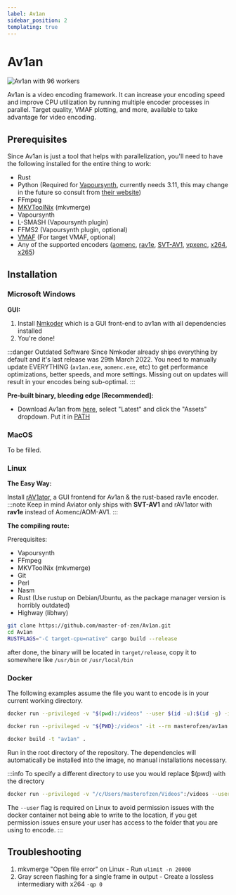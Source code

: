 ```yaml
---
label: Av1an
sidebar_position: 2
templating: true
---
```



# Av1an

<picture>
    <source srcset="https://raw.githubusercontent.com/av1-community-contributors/codec-wiki/main/static/img/av1an_96_workers.avif" type="image/avif" />
    <img src="https://autumn.revolt.chat/attachments/K3OhOCAy9bkUCkImek_q3-t6q3zctbn9SbWW-_RI19/av1an_96_workers.webp" alt="Av1an with 96 workers" />
</picture>

Av1an is a video encoding framework. It can increase your encoding speed and improve CPU utilization by running multiple encoder processes in parallel. Target quality, VMAF plotting, and more, available to take advantage for video encoding.

## Prerequisites
Since Av1an is just a tool that helps with parallelization, you'll need to have the following installed for the entire thing to work: 
- Rust
- Python (Required for [Vapoursynth](../filtering/vapoursynth.mdx), currently needs 3.11, this may change in the future so consult from [their website](http://www.vapoursynth.com/doc/installation.html))
- FFmpeg
- [MKVToolNix](../utilities/MKVToolNix.mdx) (mkvmerge)
- Vapoursynth
- L-SMASH (Vapoursynth plugin)
- FFMS2 (Vapoursynth plugin, optional)
- [VMAF](../metrics/VMAF.mdx) (For target VMAF, optional)
- Any of the supported encoders ([aomenc](../encoders/aomenc.mdx), [rav1e](../encoders/rav1e.mdx), [SVT-AV1](../encoders/SVT-AV1.mdx), [vpxenc](../encoders/vpxenc.mdx), [x264](../encoders/x264.mdx), [x265](../encoders/x265.mdx))

## Installation
### Microsoft Windows
**GUI:**
1. Install [Nmkoder](../utilities/nmkoder.mdx) which is a GUI front-end to av1an with all dependencies installed
2. You're done!

:::danger Outdated Software
Since Nmkoder already ships everything by default and it's last release was 29th March 2022. You need to manually update EVERYTHING (``av1an.exe``, ``aomenc.exe``, etc) to get performance optimizations, better speeds, and more settings. Missing out on updates will result in your encodes being sub-optimal.
:::


**Pre-built binary, bleeding edge [Recommended]:**

- Download Av1an from [here](https://github.com/master-of-zen/Av1an/releases), select "Latest" and click the "Assets" dropdown. Put it in [PATH](https://www.maketecheasier.com/what-is-the-windows-path)

### MacOS

To be filled.

### Linux

**The Easy Way:** 

Install [rAV1ator](../utilities/rAV1ator.mdx), a GUI frontend for Av1an & the rust-based rav1e encoder.
:::note
Keep in mind Aviator only ships with **SVT-AV1** and rAV1ator with **rav1e** instead of Aomenc/AOM-AV1.
:::

**The compiling route:**

Prerequisites: 
- Vapoursynth
- FFmpeg
- MKVToolNix (mkvmerge)
- Git
- Perl
- Nasm
- Rust (Use rustup on Debian/Ubuntu, as the package manager version is horribly outdated)
- Highway (libhwy)

```bash
git clone https://github.com/master-of-zen/Av1an.git
cd Av1an
RUSTFLAGS="-C target-cpu=native" cargo build --release
```

after done, the binary will be located in ``target/release``, copy it to somewhere like ``/usr/bin`` or ``/usr/local/bin``

### Docker
The following examples assume the file you want to encode is in your current working directory.

<Tabs>
  <TabItem value="windows" label="Windows" default>

   ```bash
   docker run --privileged -v "$(pwd):/videos" --user $(id -u):$(id -g) -it --rm masterofzen/av1an:latest -i S01E01.mkv {options}
   ```
  </TabItem>
  <TabItem value="linux" label="Linux">

   ```bash
   docker run --privileged -v "${PWD}:/videos" -it --rm masterofzen/av1an:latest -i S01E01.mkv {options}
   ```
  </TabItem>
  <TabItem value="build" label="Manual Build">

   ```bash
   docker build -t "av1an" .
   ```
   Run in the root directory of the repository. The dependencies will automatically be installed into the image, no manual installations necessary.
  </TabItem>
</Tabs>


:::info
To specify a different directory to use you would replace $(pwd) with the directory

```bash
docker run --privileged -v "/c/Users/masterofzen/Videos":/videos --user $(id -u):$(id -g) -it --rm masterofzen/av1an:latest -i S01E01.mkv {options}
```

The ``--user`` flag is required on Linux to avoid permission issues with the docker container not being able to write to the location, if you get permission issues ensure your user has access to the folder that you are using to encode.
:::

## Troubleshooting

1. mkvmerge "Open file error" on Linux - Run ``ulimit -n 20000``
2. Gray screen flashing for a single frame in output - Create a lossless intermediary with x264 ``-qp 0``
